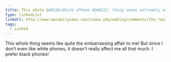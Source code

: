 ```yaml
---
title: This whole &#8220;White iPhone 4&#8221; thing seems extremely embarrassing for Apple to me!
type: linkedList
linkUrl: http://www.macdailynews.com/index.php/weblog/comments/the_real_reason_apples_white_iphone_4_is_delayed/
tags:
  - Linked
---
```


This whole thing seems like quite the embarrassing affair to me! But since I don’t even like white phones, it doesn’t really affect me all that much. I prefer black phones!

